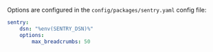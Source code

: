 Options are configured in the `config/packages/sentry.yaml` config file:

<!-- prettier-ignore -->
```yaml {filename:config/packages/sentry.yaml}
sentry:
    dsn: "%env(SENTRY_DSN)%"
    options:
        max_breadcrumbs: 50
```
